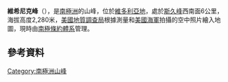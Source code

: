 {{coord|77|14|S|160|31|E|display=title}}

'''維希尼克峰'''（{{lang-en|Vishniac Peak}}），是[[南極洲|南極洲]]的山峰，位於[[維多利亞地|維多利亞地]]，處於[[斯久峰|斯久峰]]西南面6公里，海拔高度2,280米，[[美國地質調查局|美國地質調查局]]根據測量和[[美國海軍|美國海軍]]拍攝的空中照片繪入地圖，現時由[[南極條約體系|南極條約體系]]管理。

==參考資料==
{{usgs-gazetteer}}

{{DEFAULTSORT:Vishniac Peak}}
[[Category:南極洲山峰|Category:南極洲山峰]]


{{McMurdoDryValleys-geo-stub}}
